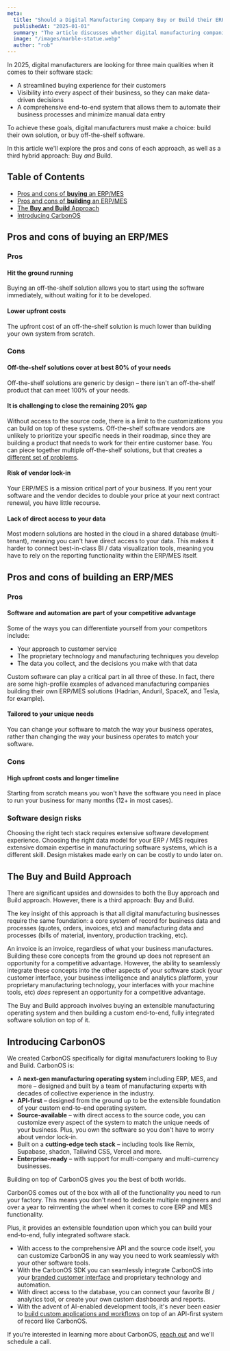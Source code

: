 ```yaml
---
meta:
  title: "Should a Digital Manufacturing Company Buy or Build their ERP/MES in 2025?"
  publishedAt: "2025-01-01"
  summary: "The article discusses whether digital manufacturing companies should buy off-the-shelf ERP/MES software or build their own in 2025, ultimately advocating for a hybrid "Buy and Build" approach using CarbonOS, which provides core functionality while allowing extensive customization and integration capabilities."
  image: "/images/marble-statue.webp"
  author: "rob"
---
```


In 2025, digital manufacturers are looking for three main qualities when it comes to their software stack:

- A streamlined buying experience for their customers
- Visibility into every aspect of their business, so they can make data-driven decisions
- A comprehensive end-to-end system that allows them to automate their business processes and minimize manual data entry

To achieve these goals, digital manufacturers must make a choice: build their own solution, or buy off-the-shelf software.

In this article we'll explore the pros and cons of each approach, as well as a third hybrid approach: Buy _and_ Build.

## Table of Contents

- [Pros and cons of **buying** an ERP/MES](#pros-and-cons-of-buying-an-erpmes)
- [Pros and cons of **building** an ERP/MES](#pros-and-cons-of-building-an-erpmes)
- [The **Buy and Build** Approach](#the-buy-and-build-approach)
- [Introducing CarbonOS](#introducing-carbonos)

## Pros and cons of **buying** an ERP/MES

### Pros

#### Hit the ground running

Buying an off-the-shelf solution allows you to start using the software immediately, without waiting for it to be developed.

#### Lower upfront costs

The upfront cost of an off-the-shelf solution is much lower than building your own system from scratch.

### Cons

#### Off-the-shelf solutions cover at best 80% of your needs

Off-the-shelf solutions are generic by design – there isn't an off-the-shelf product that can meet 100% of your needs.

#### It is challenging to close the remaining 20% gap

Without access to the source code, there is a limit to the customizations you can build on top of these systems. Off-the-shelf software vendors are unlikely to prioritize your specific needs in their roadmap, since they are building a product that needs to work for their entire customer base. You can piece together multiple off-the-shelf solutions, but that creates a [different set of problems](/learn/vertically-integrated-stack).

#### Risk of vendor lock-in

Your ERP/MES is a mission critical part of your business. If you rent your software and the vendor decides to double your price at your next contract renewal, you have little recourse.

#### Lack of direct access to your data

Most modern solutions are hosted in the cloud in a shared database (multi-tenant), meaning you can't have direct access to your data. This makes it harder to connect best-in-class BI / data visualization tools, meaning you have to rely on the reporting functionality within the ERP/MES itself.

## Pros and cons of **building** an ERP/MES

### Pros

#### Software and automation are part of your competitive advantage

Some of the ways you can differentiate yourself from your competitors include:

- Your approach to customer service
- The proprietary technology and manufacturing techniques you develop
- The data you collect, and the decisions you make with that data

Custom software can play a critical part in all three of these. In fact, there are some high-profile examples of advanced manufacturing companies building their own ERP/MES solutions (Hadrian, Anduril, SpaceX, and Tesla, for example).

#### Tailored to your unique needs

You can change your software to match the way your business operates, rather than changing the way your business operates to match your software.

### Cons

#### High upfront costs and longer timeline

Starting from scratch means you won't have the software you need in place to run your business for many months (12+ in most cases).

### Software design risks

Choosing the right tech stack requires extensive software development experience. Choosing the right data model for your ERP / MES requires extensive domain expertise in manufacturing software systems, which is a different skill. Design mistakes made early on can be costly to undo later on.

## The **Buy and Build** Approach

There are significant upsides and downsides to both the Buy approach and Build approach. However, there is a third approach: Buy and Build.

The key insight of this approach is that all digital manufacturing businesses require the same foundation: a core system of record for business data and processes (quotes, orders, invoices, etc) and manufacturing data and processes (bills of material, inventory, production tracking, etc).

An invoice is an invoice, regardless of what your business manufactures. Building these core concepts from the ground up does not represent an opportunity for a competitive advantage. However, the ability to seamlessly integrate these concepts into the other aspects of your software stack (your customer interface, your business intelligence and analytics platform, your proprietary manufacturing technology, your interfaces with your machine tools, etc) _does_ represent an opportunity for a competitive advantage.

The Buy and Build approach involves buying an extensible manufacturing operating system and then building a custom end-to-end, fully integrated software solution on top of it.

## Introducing CarbonOS

We created CarbonOS specifically for digital manufacturers looking to Buy and Build. CarbonOS is:

- A **next-gen manufacturing operating system** including ERP, MES, and more – designed and built by a team of manufacturing experts with decades of collective experience in the industry.
- **API-first** – designed from the ground up to be the extensible foundation of your custom end-to-end operating system.
- **Source-available** – with direct access to the source code, you can customize every aspect of the system to match the unique needs of your business. Plus, you own the software so you don't have to worry about vendor lock-in.
- Built on a **cutting-edge tech stack** – including tools like Remix, Supabase, shadcn, Tailwind CSS, Vercel and more.
- **Enterprise-ready** – with support for multi-company and multi-currency businesses.

Building on top of CarbonOS gives you the best of both worlds.

CarbonOS comes out of the box with all of the functionality you need to run your factory. This means you don't need to dedicate multiple engineers and over a year to reinventing the wheel when it comes to core ERP and MES functionality.

Plus, it provides an extensible foundation upon which you can build your end-to-end, fully integrated software stack.

- With access to the comprehensive API and the source code itself, you can customize CarbonOS in any way you need to work seamlessly with your other software tools.
- With the CarbonOS SDK you can seamlessly integrate CarbonOS into your [branded customer interface](/learn/delightful-experience) and proprietary technology and automation.
- With direct access to the database, you can connect your favorite BI / analytics tool, or create your own custom dashboards and reports.
- With the advent of AI-enabled development tools, it's never been easier to [build custom applications and workflows](/learn/build-custom-applications) on top of an API-first system of record like CarbonOS.

If you're interested in learning more about CarbonOS, [reach out](/contact) and we'll schedule a call.
